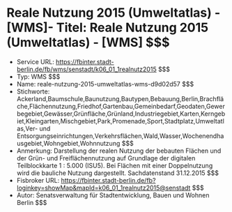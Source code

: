 # Reale Nutzung 2015 (Umweltatlas) - [WMS]- Titel: Reale Nutzung 2015 (Umweltatlas) - [WMS] $$$
- Service URL: https://fbinter.stadt-berlin.de/fb/wms/senstadt/k06_01_1realnutz2015 $$$
- Typ: WMS $$$
- Name: reale-nutzung-2015-umweltatlas-wms-d9d02d57 $$$
- Stichworte: Ackerland,Baumschule,Baunutzung,Bautypen,Bebauung,Berlin,Brachfläche,Flächennutzung,Friedhof,Gartenbau,Gemeinbedarf,Geodaten,Gewerbegebiet,Gewässer,Grünfläche,Grünland,Industriegebiet,Karten,Kerngebiet,Kleingarten,Mischgebiet,Park,Promenade,Sport,Stadtplatz,Umweltatlas,Ver- und Entsorgungseinrichtungen,Verkehrsflächen,Wald,Wasser,Wochenendhausgebiet,Wohngebiet,Wohnnutzung $$$
- Anmerkung: Darstellung der realen Nutzung der bebauten Flächen und der Grün- und Freiflächennutzung auf Grundlage der digitalen Teilblockkarte 1 : 5.000 (ISU5). Bei Flächen mit einer Doppelnutzung wird die bauliche Nutzung dargestellt. Sachdatenstand 31.12.2015 $$$
- Fisbroker URL: https://fbinter.stadt-berlin.de/fb?loginkey=showMap&mapId=k06_01_1realnutz2015@senstadt $$$
- Autor: Senatsverwaltung für Stadtentwicklung, Bauen und Wohnen Berlin $$$
